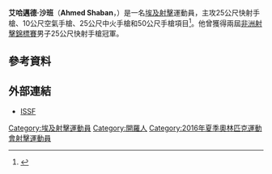 {{Infobox sportsperson
| name           = 艾哈邁德·沙班<br />''Ahmed Shaban''
| image          = 
| caption        = 
| birth_name     = 
| fullname       = 
| nickname       = 
| nationality    = 
| residence      = 
| birth_date     = {{birth date and age|1979|3|8|df=yes}}
| birth_place    = [[埃及|埃及]][[開羅|開羅]]
| death_date     = 
| death_place    = 
| height         = {{height|m=1.90}}
| weight         = {{weight|kg=95}}
| website        = 
| country        = {{EGY}}
| sport          = [[射擊|射擊]]
| event          = 25公尺快射手槍、10公尺空氣手槍、25公尺中火手槍、50公尺手槍
| olympics       = 
| show-medals    = yes
| medaltemplates = 
{{MedalSport|男子[[射擊|射擊]]}}
{{MedalCountry|{{EGY}}}}
{{MedalCompetition|[[非洲射擊錦標賽|非洲射擊錦標賽]]}}
{{MedalGold|[[2014年非洲射擊錦標賽|2014年 開羅]]|25公尺快射手槍}}
{{MedalGold|[[2015年非洲射擊錦標賽|2015年 開羅]]|25公尺快射手槍}}
{{MedalSilver|[[2011年非洲射擊錦標賽|2011年 開羅]]|25公尺快射手槍}}
{{MedalBronze|[[2007年非洲射擊錦標賽|2007年 開羅]]|25公尺中火手槍}}
}}
'''艾哈邁德·沙班'''（'''Ahmed Shaban'''，{{bd|1979年|3月8日|catIdx=Shaban, Ahmed}}）是一名[[埃及|埃及]][[射擊|射擊]]運動員，主攻25公尺快射手槍、10公尺空氣手槍、25公尺中火手槍和50公尺手槍項目<ref>{{cite web|url=http://www.issf-sports.org/athletes/athlete.ashx?personissfid=SHEGYM0803197901 |title=Ahmed Shaban |publisher=ISSF |date=2016-05-12 |accessdate=2016-05-12 }}</ref>。他曾獲得兩屆[[非洲射擊錦標賽|非洲射擊錦標賽]]男子25公尺快射手槍冠軍。

== 參考資料 ==
{{Reflist}}

== 外部連結 ==
* [http://www.issf-sports.org/athletes/athlete.ashx?personissfid=SHEGYM0803197901 ISSF]

{{Egypt-stub}}

{{DEFAULTSORT:Shaban, Ahmed}}
[[Category:埃及射擊運動員|Category:埃及射擊運動員]]
[[Category:開羅人|Category:開羅人]]
[[Category:2016年夏季奧林匹克運動會射擊運動員|Category:2016年夏季奧林匹克運動會射擊運動員]]